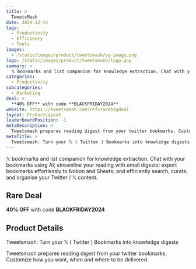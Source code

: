 ```yaml
---
title: >
  TweetsMash
date: 2024-12-14
tags:
  - Productivity
  - Efficiency
  - Tools
images:
  - /static/images/product/tweetsmash/og-image.png
logo: /static/images/product/tweetsmash/logo.png
summary: >
  𝕏 bookmarks and list companion for knowledge extraction. Chat with your bookmarks using AI; streamline your reading with email digests; export bookmarks effortlessly to Notion and Sheets; and efficiently search, curate, and organise your Twitter / 𝕏 content.
categories:
  - Productivity
subcategories:
  - Marketing
deal: >
  **40% OFF** with code **BLACKFRIDAY2024**
website: https://tweetsmash.com?ref=rarebigdeal
layout: ProductLayout
leaderboardPosition: -1
metaDescription: >
  Tweetsmash prepares reading digest from your twitter bookmarks. Customize how you want, when and where to be delivered.
metaTitle: >
  Tweetsmash: Turn your 𝕏 ( Twitter ) Bookmarks into knowledge digests
---
```

𝕏 bookmarks and list companion for knowledge extraction. Chat with your bookmarks using AI; streamline your reading with email digests; export bookmarks effortlessly to Notion and Sheets; and efficiently search, curate, and organise your Twitter / 𝕏 content.

## Rare Deal

**40% OFF** with code **BLACKFRIDAY2024**

## Product Details

Tweetsmash: Turn your 𝕏 ( Twitter ) Bookmarks into knowledge digests

Tweetsmash prepares reading digest from your twitter bookmarks. Customize how you want, when and where to be delivered.
